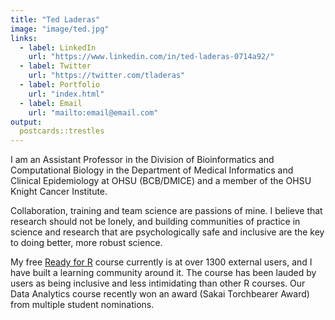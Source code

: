 ```yaml
---
title: "Ted Laderas"
image: "image/ted.jpg"
links:
  - label: LinkedIn
    url: "https://www.linkedin.com/in/ted-laderas-0714a92/"
  - label: Twitter
    url: "https://twitter.com/tladeras"
  - label: Portfolio
    url: "index.html"
  - label: Email
    url: "mailto:email@email.com"
output:
  postcards::trestles
---
```

 
I am an Assistant Professor in the Division of Bioinformatics and Computational Biology in the Department of Medical Informatics and Clinical Epidemiology at OHSU (BCB/DMICE) and a member of the OHSU Knight Cancer Institute. 

Collaboration, training and team science are passions of mine. I believe that research should not be lonely, and building communities of practice in science and research that are psychologically safe and inclusive are the key to doing better, more robust science.

My free [Ready for R](https://ready4r.netlify.app) course currently is at over 1300 external users, and I have built a learning community around it. The course has been lauded by users as being inclusive and less intimidating than other R courses. Our Data Analytics course recently won an award (Sakai Torchbearer Award) from multiple student nominations.